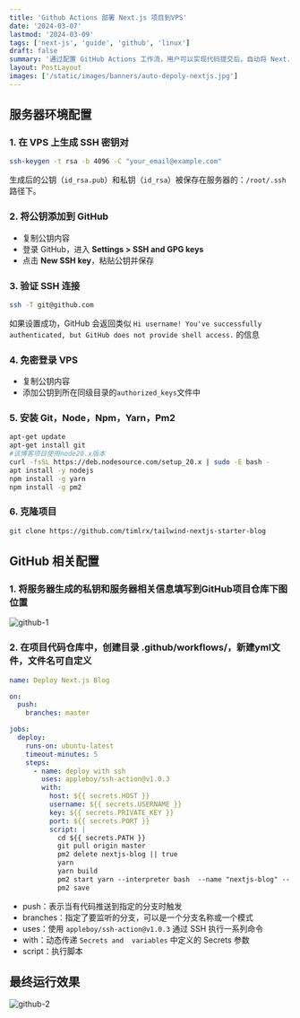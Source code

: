 ```yaml
---
title: 'Github Actions 部署 Next.js 项目到VPS'
date: '2024-03-07'
lastmod: '2024-03-09'
tags: ['next-js', 'guide', 'github', 'linux']
draft: false
summary: '通过配置 GitHub Actions 工作流，用户可以实现代码提交后，自动将 Next.js 应用部署到服务器，简化了手动部署过程，帮助你轻松搭建个人博客网站。'
layout: PostLayout
images: ['/static/images/banners/auto-depoly-nextjs.jpg']
---
```


## 服务器环境配置

### 1. 在 VPS 上生成 SSH 密钥对

```bash
ssh-keygen -t rsa -b 4096 -C "your_email@example.com"
```

生成后的公钥（`id_rsa.pub`）和私钥（`id_rsa`）被保存在服务器的：`/root/.ssh`路径下。

### 2. 将公钥添加到 GitHub

- 复制公钥内容
- 登录 GitHub，进入 **Settings > SSH and GPG keys**
- 点击 **New SSH key**，粘贴公钥并保存

### 3. 验证 SSH 连接

```bash
ssh -T git@github.com
```

如果设置成功，GitHub 会返回类似 `Hi username! You've successfully authenticated, but GitHub does not provide shell access.` 的信息

### 4. 免密登录 VPS

- 复制公钥内容
- 添加公钥到所在同级目录的`authorized_keys`文件中

### 5. 安装 Git，Node，Npm，Yarn，Pm2

```bash
apt-get update
apt-get install git
#该博客项目使用node20.x版本
curl -fsSL https://deb.nodesource.com/setup_20.x | sudo -E bash -
apt install -y nodejs
npm install -g yarn
npm install -g pm2
```

### 6. 克隆项目

```bash
git clone https://github.com/timlrx/tailwind-nextjs-starter-blog
```

## GitHub 相关配置

### 1. 将服务器生成的私钥和服务器相关信息填写到GitHub项目仓库下图位置

![github-1](https://image.jxzsite.com/i/2025/02/24/qxgoxx.png)

### 2. 在项目代码仓库中，创建目录 .github/workflows/，新建yml文件，文件名可自定义

```yml
name: Deploy Next.js Blog

on:
  push:
    branches: master

jobs:
  deploy:
    runs-on: ubuntu-latest
    timeout-minutes: 5
    steps:
      - name: deploy with ssh
        uses: appleboy/ssh-action@v1.0.3
        with:
          host: ${{ secrets.HOST }}
          username: ${{ secrets.USERNAME }}
          key: ${{ secrets.PRIVATE_KEY }}
          port: ${{ secrets.PORT }}
          script: |
            cd ${{ secrets.PATH }}
            git pull origin master
            pm2 delete nextjs-blog || true
            yarn
            yarn build
            pm2 start yarn --interpreter bash  --name "nextjs-blog" -- start
            pm2 save
```

- push：表示当有代码推送到指定的分支时触发
- branches：指定了要监听的分支，可以是一个分支名称或一个模式
- uses：使用 `appleboy/ssh-action@v1.0.3` 通过 SSH 执行一系列命令
- with：动态传递 `Secrets and  variables` 中定义的 Secrets 参数
- script：执行脚本

## 最终运行效果

![github-2](https://image.jxzsite.com/i/2025/02/24/qxhaji.png)
